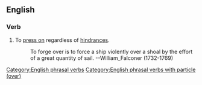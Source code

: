 ==English==

===Verb===
{{en-verb|head=[[forge]] [[over]]|forges over|forging over|forged over}}

# {{label|en|nautical}} To [[press on]] regardless of [[hindrance]]s.
#: To forge over is to force a ship violently over a shoal by the effort of a great quantity of sail. --William_Falconer (1732-1769)
[[Category:English phrasal verbs]]
[[Category:English phrasal verbs with particle (over)]]